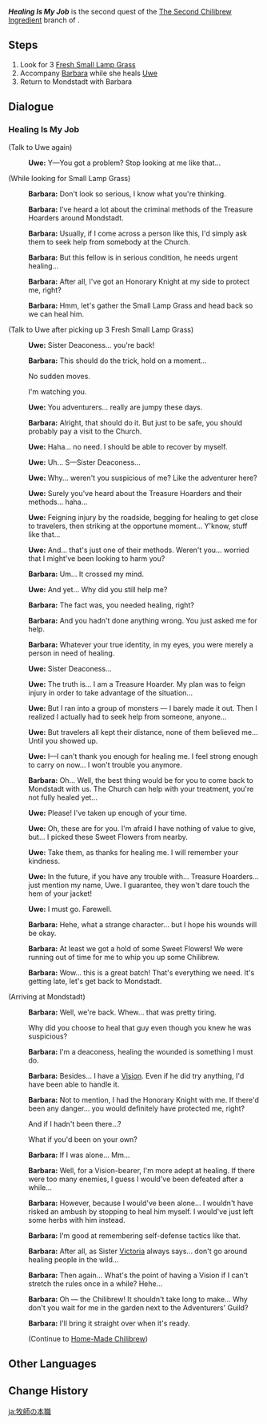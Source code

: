 {{Quest Infobox
|id            = 19008
|image         = Hangout Event Healing Is My Job.png
|type          = Story
|group         = Hangout Event
|chapter       = Barbara
|actNum        = I
|act           = Wellspring of Healing
|startLocation = [[Starfell Valley]], [[Mondstadt]]
|region        = Mondstadt
|area          = Starfell Valley
|prev          = The Second Chilibrew Ingredient
|characters    = Barbara; Traveler; Uwe
|next          = Home-Made Chilibrew
|voiced        = yes
}}
'''''Healing Is My Job''''' is the second quest of the [[The Second Chilibrew Ingredient]] branch of {{Quest|Wellspring of Healing}}.

==Steps==
# Look for 3 [[Fresh Small Lamp Grass]]
# Accompany [[Barbara]] while she heals [[Uwe]]
# Return to Mondstadt with Barbara

==Dialogue==
{{Quest Description|To heal Uwe, you accompany Barbara to search the [[Whispering Woods]] for [[Small Lamp Grass]].}}
===Healing Is My Job===
{{Dialogue Start}}
;(Talk to Uwe again)
:{{A|vo bblcop001 1900801 uwe 20.ogg}} '''Uwe:''' Y&mdash;You got a problem? Stop looking at me like that...

;(While looking for Small Lamp Grass)
:{{A|vo bblcop001 1900801 barbara 01.ogg}} '''Barbara:''' Don't look so serious, I know what you're thinking.
:{{A|vo bblcop001 1900801 barbara 02.ogg}} '''Barbara:''' I've heard a lot about the criminal methods of the Treasure Hoarders around Mondstadt.
:{{A|vo bblcop001 1900801 barbara 03.ogg}} '''Barbara:''' Usually, if I come across a person like this, I'd simply ask them to seek help from somebody at the Church.
:{{A|vo bblcop001 1900801 barbara 04.ogg}} '''Barbara:''' But this fellow is in serious condition, he needs urgent healing...
:{{A|vo bblcop001 1900801 barbara 05.ogg}} '''Barbara:''' After all, I've got an Honorary Knight at my side to protect me, right?
:{{A|vo bblcop001 1900801 barbara 06.ogg}} '''Barbara:''' Hmm, let's gather the Small Lamp Grass and head back so we can heal him.

;(Talk to Uwe after picking up 3 Fresh Small Lamp Grass)
:{{A|vo bblcop001 1900801 uwe 01.ogg}} '''Uwe:''' Sister Deaconess... you're back!
:{{A|vo bblcop001 1900801 barbara 07.ogg}} '''Barbara:''' This should do the trick, hold on a moment...
:{{DIcon}} No sudden moves.
:{{DIcon}} I'm watching you.
:{{A|vo bblcop001 1900801 uwe 02.ogg}} '''Uwe:''' You adventurers... really are jumpy these days.
:{{Black Screen|''Barbara starts to heal Uwe...''}}
:{{A|vo bblcop001 1900801 barbara 08.ogg}} '''Barbara:''' Alright, that should do it. But just to be safe, you should probably pay a visit to the Church.
:{{A|vo bblcop001 1900801 uwe 03.ogg}} '''Uwe:''' Haha... no need. I should be able to recover by myself.
:{{A|vo bblcop001 1900801 uwe 04.ogg}} '''Uwe:''' Uh... S&mdash;Sister Deaconess...
:{{A|vo bblcop001 1900801 uwe 05.ogg}} '''Uwe:''' Why... weren't you suspicious of me? Like the adventurer here?
:{{A|vo bblcop001 1900801 uwe 06.ogg}} '''Uwe:''' Surely you've heard about the Treasure Hoarders and their methods... haha...
:{{A|vo bblcop001 1900801 uwe 07.ogg}} '''Uwe:''' Feigning injury by the roadside, begging for healing to get close to travelers, then striking at the opportune moment... Y'know, stuff like that...
:{{A|vo bblcop001 1900801 uwe 08.ogg}} '''Uwe:''' And... that's just one of their methods. Weren't you... worried that I might've been looking to harm you?
:{{A|vo bblcop001 1900801 barbara 09.ogg}} '''Barbara:''' Um... It crossed my mind.
:{{A|vo bblcop001 1900801 uwe 09.ogg}} '''Uwe:''' And yet... Why did you still help me?
:{{A|vo bblcop001 1900801 barbara 10.ogg}} '''Barbara:''' The fact was, you needed healing, right?
:{{A|vo bblcop001 1900801 barbara 11.ogg}} '''Barbara:''' And you hadn't done anything wrong. You just asked me for help.
:{{A|vo bblcop001 1900801 barbara 12.ogg}} '''Barbara:''' Whatever your true identity, in my eyes, you were merely a person in need of healing.
:{{A|vo bblcop001 1900801 uwe 10.ogg}} '''Uwe:''' Sister Deaconess...
:{{A|vo bblcop001 1900801 uwe 11.ogg}} '''Uwe:''' The truth is... I am a Treasure Hoarder. My plan was to feign injury in order to take advantage of the situation...
:{{A|vo bblcop001 1900801 uwe 12.ogg}} '''Uwe:''' But I ran into a group of monsters &mdash; I barely made it out. Then I realized I actually had to seek help from someone, anyone...
:{{A|vo bblcop001 1900801 uwe 13.ogg}} '''Uwe:''' But travelers all kept their distance, none of them believed me... Until you showed up.
:{{A|vo bblcop001 1900801 uwe 14.ogg}} '''Uwe:''' I&mdash;I can't thank you enough for healing me. I feel strong enough to carry on now... I won't trouble you anymore.
:{{A|vo bblcop001 1900801 barbara 13.ogg}} '''Barbara:''' Oh... Well, the best thing would be for you to come back to Mondstadt with us. The Church can help with your treatment, you're not fully healed yet...
:{{A|vo bblcop001 1900801 uwe 15.ogg}} '''Uwe:''' Please! I've taken up enough of your time.
:{{A|vo bblcop001 1900801 uwe 16.ogg}} '''Uwe:''' Oh, these are for you. I'm afraid I have nothing of value to give, but... I picked these Sweet Flowers from nearby.
:{{A|vo bblcop001 1900801 uwe 17.ogg}} '''Uwe:''' Take them, as thanks for healing me. I will remember your kindness.
:{{A|vo bblcop001 1900801 uwe 18.ogg}} '''Uwe:''' In the future, if you have any trouble with... Treasure Hoarders... just mention my name, Uwe. I guarantee, they won't dare touch the hem of your jacket!
:{{A|vo bblcop001 1900801 uwe 19.ogg}} '''Uwe:''' I must go. Farewell.
:{{A|vo bblcop001 1900801 barbara 14.ogg}} '''Barbara:''' Hehe, what a strange character... but I hope his wounds will be okay.
:{{A|vo bblcop001 1900801 barbara 15.ogg}} '''Barbara:''' At least we got a hold of some Sweet Flowers! We were running out of time for me to whip you up some Chilibrew.
:{{A|vo bblcop001 1900801 barbara 16.ogg}} '''Barbara:''' Wow... this is a great batch! That's everything we need. It's getting late, let's get back to Mondstadt.

;(Arriving at Mondstadt)
:{{A|vo bblcop001 1900802 barbara 01.ogg}} '''Barbara:''' Well, we're back. Whew... that was pretty tiring.
:{{DIcon}} Why did you choose to heal that guy even though you knew he was suspicious?
:{{A|vo bblcop001 1900802 barbara 02.ogg}} '''Barbara:''' I'm a deaconess, healing the wounded is something I must do.
:{{A|vo bblcop001 1900802 barbara 03.ogg}} '''Barbara:''' Besides... I have a [[Vision]]. Even if he did try anything, I'd have been able to handle it.
:{{A|vo bblcop001 1900802 barbara 04.ogg}} '''Barbara:''' Not to mention, I had the Honorary Knight with me. If there'd been any danger... you would definitely have protected me, right?
:{{DIcon}} And if I hadn't been there...?
:{{DIcon}} What if you'd been on your own?
:{{A|vo bblcop001 1900802 barbara 05.ogg}} '''Barbara:''' If I was alone... Mm...
:{{A|vo bblcop001 1900802 barbara 06.ogg}} '''Barbara:''' Well, for a Vision-bearer, I'm more adept at healing. If there were too many enemies, I guess I would've been defeated after a while...
:{{A|vo bblcop001 1900802 barbara 07.ogg}} '''Barbara:''' However, because I would've been alone... I wouldn't have risked an ambush by stopping to heal him myself. I would've just left some herbs with him instead.
:{{A|vo bblcop001 1900802 barbara 08.ogg}} '''Barbara:''' I'm good at remembering self-defense tactics like that.
:{{A|vo bblcop001 1900802 barbara 09.ogg}} '''Barbara:''' After all, as Sister [[Victoria]] always says... don't go around healing people in the wild...
:{{A|vo bblcop001 1900802 barbara 10.ogg}} '''Barbara:''' Then again... What's the point of having a Vision if I can't stretch the rules once in a while? Hehe...
:{{A|vo bblcop001 1900802 barbara 11.ogg}} '''Barbara:''' Oh &mdash; the Chilibrew! It shouldn't take long to make... Why don't you wait for me in the garden next to the Adventurers' Guild?
:{{A|vo bblcop001 1900802 barbara 12.ogg}} '''Barbara:''' I'll bring it straight over when it's ready.
:;(Continue to [[Knight and Deaconess, Ready for Battle!#Home-Made Chilibrew|Home-Made Chilibrew]])
{{Dialogue End}}

==Other Languages==
{{Other Languages
|en      = Healing Is My Job
|zhs     = 治愈的本职
|zhs_rm  = Zhìyù de Běnzhí
|zht     = 治癒的本職
|zht_rm  = Zhìyù de Běnzhí
|zh_tl   = The Job of Healing
|ja      = 牧師の本職
|ja_rm   = Bokushi no Honshoku
|ja_tl   = Pastor's Main Job
|ko      = 치유라는 소임
|ko_tl   = Duty Called Healing
|es      = Curar es un deber
|es_tl   = Healing Is a Duty
|fr      = Vocation de guérisseuse
|fr_tl   = Healer Vocation
|ru      = Лечить - моя работа
|ru_tl   = Healing Is My Job
|th      = การรักษาคือหน้าที่ของฉัน
|th_rm   = 
|th_tl   = Healing Is My Job
|vi      = Trách nhiệm chữa trị
|vi_tl   = 
|de      = Heilen ist meine Pflicht
|de_tl   = Healing Is My Duty
|id      = Tugasku Adalah Menyembuhkan
|id_tl   = My Job Is Healing
|pt      = Curar é o Meu Trabalho
|pt_tl   = 
|tr      = İyileştirme Benim İşim
|tr_tl   = 
|it      = Guarire è il mio mestiere
|it_tl   = 
}}

==Change History==
{{Change History|1.4}}

[[ja:牧師の本職]]